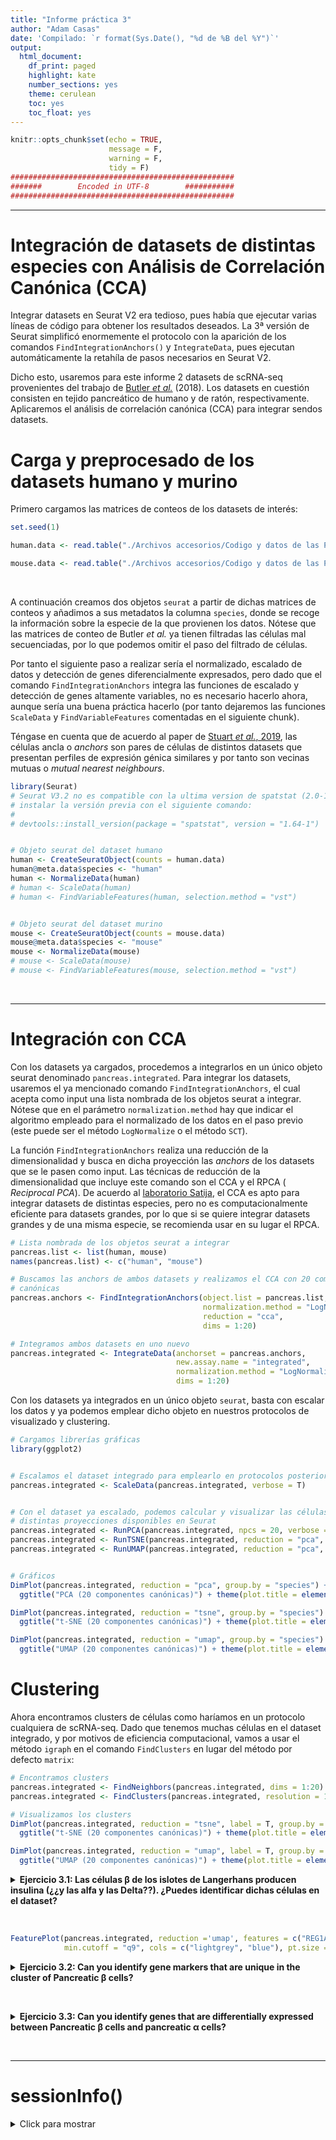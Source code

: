 ```yaml
---
title: "Informe práctica 3"
author: "Adam Casas"
date: 'Compilado: `r format(Sys.Date(), "%d de %B del %Y")`'
output: 
  html_document:
    df_print: paged
    highlight: kate
    number_sections: yes
    theme: cerulean
    toc: yes
    toc_float: yes
---
```


```r
knitr::opts_chunk$set(echo = TRUE,
                      message = F,
                      warning = F,
                      tidy = F)
##################################################
#######        Encoded in UTF-8        ###########
##################################################
```

***

# Integración de datasets de distintas especies con Análisis de Correlación Canónica (CCA)


Integrar datasets en Seurat V2 era tedioso, pues había que ejecutar varias líneas de código para obtener los resultados deseados. La 3ª versión de Seurat simplificó enormemente el protocolo con la aparición de los comandos `FindIntegrationAnchors()` y `IntegrateData`, pues ejecutan automáticamente la retahíla de pasos necesarios en Seurat V2.

Dicho esto, usaremos para este informe 2 datasets de scRNA-seq provenientes del trabajo de [Butler _et al._](https://www.ncbi.nlm.nih.gov/pmc/articles/PMC6700744/) (2018). Los datasets en cuestión consisten en tejido pancreático de humano y de ratón, respectivamente. Aplicaremos el análisis de correlación canónica (CCA) para integrar sendos datasets.


# Carga y preprocesado de los datasets humano y murino

Primero cargamos las matrices de conteos de los datasets de interés:

```r
set.seed(1)

human.data <- read.table("./Archivos accesorios/Codigo y datos de las Practicas 1-4/data/pancreas_human.expressionMatrix.txt", sep = "\t")

mouse.data <- read.table("./Archivos accesorios/Codigo y datos de las Practicas 1-4/data/pancreas_mouse.expressionMatrix.txt", sep = "\t")
```


<br>

A continuación creamos dos objetos `seurat` a partir de dichas matrices de conteos y añadimos a sus metadatos la columna `species`, donde se recoge la información sobre la especie de la que provienen los datos. Nótese que las matrices de conteo de Butler _et al._ ya tienen filtradas las células mal secuenciadas, por lo que podemos omitir el paso del filtrado de células.

Por tanto el siguiente paso a realizar sería el normalizado, escalado de datos y detección de genes diferencialmente expresados, pero dado que el comando `FindIntegrationAnchors` integra las funciones de escalado y detección de genes altamente variables, no es necesario hacerlo ahora, aunque sería una buena práctica hacerlo (por tanto dejaremos las funciones `ScaleData` y `FindVariableFeatures` comentadas en el siguiente chunk).

Téngase en cuenta que de acuerdo al paper de [Stuart _et al._, 2019](https://doi.org/10.1016/j.cell.2019.05.031 ), las células ancla o _anchors_ son pares de células de distintos datasets que presentan perfiles de expresión génica similares y por tanto son vecinas mutuas o _mutual nearest neighbours_. 

```r
library(Seurat)
# Seurat V3.2 no es compatible con la ultima version de spatstat (2.0-1). Puedes
# instalar la versión previa con el siguiente comando:
#
# devtools::install_version(package = "spatstat", version = "1.64-1")


# Objeto seurat del dataset humano
human <- CreateSeuratObject(counts = human.data)
human@meta.data$species <- "human"
human <- NormalizeData(human)
# human <- ScaleData(human)
# human <- FindVariableFeatures(human, selection.method = "vst")


# Objeto seurat del dataset murino
mouse <- CreateSeuratObject(counts = mouse.data)
mouse@meta.data$species <- "mouse"
mouse <- NormalizeData(mouse)
# mouse <- ScaleData(mouse)
# mouse <- FindVariableFeatures(mouse, selection.method = "vst")
```

<br>

***

# Integración con CCA 

Con los datasets ya cargados, procedemos a integrarlos en un único objeto seurat denominado `pancreas.integrated`. Para integrar los datasets, usaremos el ya mencionado comando `FindIntegrationAnchors`, el cual acepta como input una lista nombrada de los objetos seurat a integrar. Nótese que en el parámetro `normalization.method` hay que indicar el algoritmo empleado para el normalizado de los datos en el paso previo (este puede ser el método `LogNormalize` o el método `SCT`).

La función `FindIntegrationAnchors` realiza una reducción de la dimensionalidad y busca en dicha proyección las _anchors_ de los datasets que se le pasen como input. Las técnicas de reducción de la dimensionalidad que incluye este comando son el CCA y el RPCA ( _Reciprocal PCA_). De acuerdo al [laboratorio Satija](https://satijalab.org/seurat/archive/v3.2/integration.html), el CCA es apto para integrar datasets de distintas especies, pero no es computacionalmente eficiente para datasets grandes, por lo que si se quiere integrar datasets grandes y de una misma especie, se recomienda usar en su lugar el RPCA.

```r
# Lista nombrada de los objetos seurat a integrar
pancreas.list <- list(human, mouse)
names(pancreas.list) <- c("human", "mouse")

# Buscamos las anchors de ambos datasets y realizamos el CCA con 20 componentes
# canónicas
pancreas.anchors <- FindIntegrationAnchors(object.list = pancreas.list, scale = T, 
                                           normalization.method = "LogNormalize", 
                                           reduction = "cca", 
                                           dims = 1:20)

# Integramos ambos datasets en uno nuevo
pancreas.integrated <- IntegrateData(anchorset = pancreas.anchors, 
                                     new.assay.name = "integrated", 
                                     normalization.method = "LogNormalize", 
                                     dims = 1:20)
```

Con los datasets ya integrados en un único objeto `seurat`, basta con escalar los datos y ya podemos emplear dicho objeto en nuestros protocolos de visualizado y clustering.

```r
# Cargamos librerías gráficas
library(ggplot2)


# Escalamos el dataset integrado para emplearlo en protocolos posteriores
pancreas.integrated <- ScaleData(pancreas.integrated, verbose = T)


# Con el dataset ya escalado, podemos calcular y visualizar las células en las
# distintas proyecciones disponibles en Seurat
pancreas.integrated <- RunPCA(pancreas.integrated, npcs = 20, verbose = T)
pancreas.integrated <- RunTSNE(pancreas.integrated, reduction = "pca", dims = 1:20)
pancreas.integrated <- RunUMAP(pancreas.integrated, reduction = "pca", dims = 1:20)


# Gráficos
DimPlot(pancreas.integrated, reduction = "pca", group.by = "species") +
  ggtitle("PCA (20 componentes canónicas)") + theme(plot.title = element_text(hjust = 0.5))

DimPlot(pancreas.integrated, reduction = "tsne", group.by = "species") +
  ggtitle("t-SNE (20 componentes canónicas)") + theme(plot.title = element_text(hjust = 0.5))

DimPlot(pancreas.integrated, reduction = "umap", group.by = "species") +
  ggtitle("UMAP (20 componentes canónicas)") + theme(plot.title = element_text(hjust = 0.5))
```

# Clustering

Ahora encontramos clusters de células como haríamos en un protocolo cualquiera de scRNA-seq. Dado que tenemos muchas células en el dataset integrado, y por motivos de eficiencia computacional, vamos a usar el método `igraph` en el comando `FindClusters` en lugar del método por defecto `matrix`:

```r
# Encontramos clusters
pancreas.integrated <- FindNeighbors(pancreas.integrated, dims = 1:20)
pancreas.integrated <- FindClusters(pancreas.integrated, resolution = 1, method = "igraph", algorithm = 1)

# Visualizamos los clusters
DimPlot(pancreas.integrated, reduction = "tsne", label = T, group.by = "seurat_clusters") +
  ggtitle("t-SNE (20 componentes canónicas)") + theme(plot.title = element_text(hjust = 0.5))

DimPlot(pancreas.integrated, reduction = "umap", label = T, group.by = "seurat_clusters") +
  ggtitle("UMAP (20 componentes canónicas)") + theme(plot.title = element_text(hjust = 0.5))
```


<details>
<summary> __Ejercicio 3.1: Las células β de los islotes de Langerhans producen insulina (¿¿y las alfa y las Delta??). ¿Puedes identificar dichas células en el dataset?__ </summary>


<br>

__Solución:__


Pedro Madrigal nos recomienda aquí buscar aquellas células que expresan el gen arquitecto [PDX1](https://www.genecards.org/cgi-bin/carddisp.pl?gene=PDX1#function), el cual codifica para un factor de transcripción de los genes de la insulina y la somatostatina (entre otros) y que participa en la organogénesis del páncreas. No obstante, si en su lugar buscamos el propio gen de la insulina, __INS__, podremos mejorar la resolución del gráfico (pues es específico de las células $\beta$ y se expresa en mayor cantidad que PDX1, pues los genes que codifican para factores de transcripción suelen tener niveles bajos de expresión).



```r
# Nota sobre `FeaturePlot`:
# Seurat V2 usa los parámetros `reduction.use`, `features.plot` y `cols.use`;
# Seurat V3 usa los parámetros `reduction`, `features` y `cols`, respectivamente


# Usamos el factor de transcripción PDX1. Al ser un TF, usamos un "min.cutoff"
# pequeño:
FeaturePlot(pancreas.integrated, reduction ='umap', features = "PDX1", 
            min.cutoff = "q10", cols = c("lightgrey", "blue"), pt.size = 0.5)


# Usamos la insulina. Al tener mayor expresión que un TF, usamos un "min.cutoff"
# mayor:
FeaturePlot(pancreas.integrated, reduction ='umap', features = "INS2", 
            min.cutoff = "q60", cols = c("lightgrey", "blue"), pt.size = 0.5)


# Adicionalmente, podemos usar el factor de transcripción expecífico de células
# Beta MAFA:
FeaturePlot(pancreas.integrated, reduction ='umap', features = c("INS2"), 
            min.cutoff = "q10", cols = c("lightgrey", "blue"), pt.size = 0.5, 
            split.by = "species")
```


En vista de los resultados obtenidos, parece ser que las células de los clusters 2, 5, 7, 8 y 10 (grupo de la derecha) corresponden a las células pancreáticas $\beta$. Podemos validar estos resultados con los metadatos proporcionados por el estudio original:


```r
# The exact tSNE and clusters can vary slightly, below we load in the output from the manuscript
pancreas.metadata <- read.table("./Archivos accesorios/Codigo y datos de las Practicas 1-4/data/Supplementary_Table_PancreasCellData.tsv", sep = "\t", skip = 2, header = T, row.names = 1)

pancreas.integrated <- AddMetaData(pancreas.integrated, metadata = pancreas.metadata)


DimPlot(pancreas.integrated, group.by = "Cluster_ID", label = T, reduction = "tsne")
DimPlot(pancreas.integrated, group.by = "Cluster_ID", label = T, reduction = "umap", pt.size = 0.3)
```

```r
cluster5.markers <- FindMarkers(pancreas.integrated, ident.1 = 5, min.pct = 0.25, only.pos = T)
head(cluster5.markers)
cluster5.markers
which(rownames(cluster5.markers) == "PDX1")
```


</details>


<br>






```r
FeaturePlot(pancreas.integrated, reduction ='umap', features = c("REG1A", "PPY", "SST", "GHRL", "VWF", "SOX10"), 
            min.cutoff = "q9", cols = c("lightgrey", "blue"), pt.size = 0.5)
```



<details>
<summary> __Ejercicio 3.2: Can you identify gene markers that are unique in the cluster of Pancreatic β cells?__ </summary>

<br>

__Solución:__


</details>


<br>





<details>
<summary> __Ejercicio 3.3: Can you identify genes that are differentially expressed between Pancreatic β cells and pancreatic α cells?__ </summary>

<br>

__Solución:__


</details>




<br>

***

# sessionInfo()

<details>

<summary> Click para mostrar </summary>

```r
sessionInfo()
```

</details>
